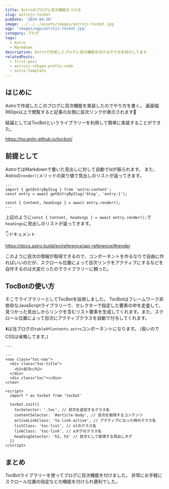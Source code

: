 ```yaml
---
title: Astroのブログに目次機能をつける
slug: astrojs-tocbot
pubDate: '2024-04-28'
image: ../../../assets/images/astrojs-tocbot.jpg
ogp: 'images/ogp/astrojs-tocbot.jpg'
category: ブログ
tags:
  - Astro
  - Markdown
description: Astroで作成したブログに目次機能を付けるやり方を紹介してます
relatedPosts:
  - first-post
  - astrojs-rehype-pretty-code
  - astro-template
---
```


## はじめに

Astroで作成したこのブログに目次機能を実装したのでやり方を書く。
画面幅960px以上で閲覧すると記事の左側に目次リンクが表示されます📔

結論としてはTocBotというライブラリーを利用して簡単に実装することができた。

https://tscanlin.github.io/tocbot/

## 前提として

AstroではMarkdownで書いた見出しに対して自動でidが振られます。
また、Astroの`render()`メソッドの戻り値で見出しのリストが返ってきます。

```astro
---
import { getEntryBySlug } from 'astro:content';
const entry = await getEntryBySlug('blog', 'entry-1');

const { Content, headings } = await entry.render();
---
```

上記のように`const { Content, headings } = await entry.render();`で`headings`に見出しのリストが返ってきます。

👇ドキュメント

https://docs.astro.build/en/reference/api-reference/#render

このように目次の情報が取得できるので、コンポーネントを作るなりで自由に作ればいいのだが、スクロール位置によって目次リンクをアクティブにするなどを自作するのは大変だったのでライブラリーに頼った。

## TocBotの使い方

そこでライブラリーとしてTocBotを採用しました。
TocBotはフレームワーク非依存なJavaScriptライブラリーで、セレクターで指定した要素の中を走査して、見つかった見出しからリンクを含むリスト要素を生成してくれます。また、スクロール位置によって目次にアクティブクラスを自動で付与してくれます。

⬇️は当ブログの`tableOfContents.astro`コンポーネントになります。
(長いのでCSSは省略してます。)

```astro title="tableOfContents.astro"
---

---
<nav class="toc-nav">
  <div class="toc-title">
    <h2>目次</h2>
  </div>
  <div class="toc"></div>
</nav>

<script>
  import * as tocbot from 'tocbot'

  tocbot.init({
    tocSelector: '.toc', // 目次を追加するクラス名
    contentSelector: '#article-body', // 目次を取得するコンテンツ
    activeLinkClass: 'to-link-active', // アクティブになった時のクラス名
    listClass: 'toc-list', // olのクラス名
    linkClass: 'toc-link', // aタグのクラス名
    headingSelector: 'h2, h3' // 目次として取得する見出しタグ
  })
</script>
```
<Import text="Astroでコンポーネント内でCSSを書く場合、CSSにはis:globalを付ける必要があります" />

## まとめ

TocBotライブラリーを使ってブログに目次機能を付けました。
非常にお手軽にスクロール位置の指定などの機能を付けられ便利でした。